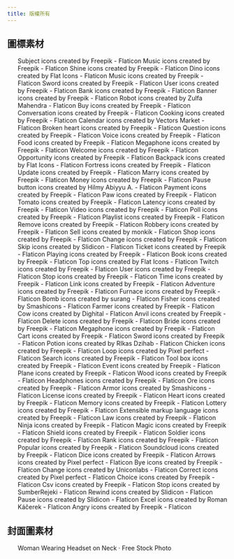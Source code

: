```yaml
---
title: 版權所有
---
```



## 圖標素材
<ul>
	<CreditItem href="https://www.flaticon.com/free-icons/subject" title="subject icons">Subject icons created by Freepik - Flaticon</CreditItem>
	<CreditItem href="https://www.flaticon.com/free-icons/music" title="music icons">Music icons created by Freepik - Flaticon</CreditItem>
	<CreditItem href="https://www.flaticon.com/free-icons/shine" title="shine icons">Shine icons created by Freepik - Flaticon</CreditItem>
	<CreditItem href="https://www.flaticon.com/free-icons/dino" title="dino icons">Dino icons created by Flat Icons - Flaticon</CreditItem>
	<CreditItem href="https://www.flaticon.com/free-icons/music" title="music icons">Music icons created by Freepik - Flaticon</CreditItem>
	<CreditItem href="https://www.flaticon.com/free-icons/sword" title="sword icons">Sword icons created by Freepik - Flaticon</CreditItem>
	<CreditItem href="https://www.flaticon.com/free-icons/user" title="user icons">User icons created by Freepik - Flaticon</CreditItem>
	<CreditItem href="https://www.flaticon.com/free-icons/bank" title="bank icons">Bank icons created by Freepik - Flaticon</CreditItem>
	<CreditItem href="https://www.flaticon.com/free-icons/banner" title="banner icons">Banner icons created by Freepik - Flaticon</CreditItem>
	<CreditItem href="https://www.flaticon.com/free-icons/robot" title="robot icons">Robot icons created by Zulfa Mahendra - Flaticon</CreditItem>
	<CreditItem href="https://www.flaticon.com/free-icons/buy" title="buy icons">Buy icons created by Freepik - Flaticon</CreditItem>
	<CreditItem href="https://www.flaticon.com/free-icons/conversation" title="conversation icons">Conversation icons created by Freepik - Flaticon</CreditItem>
	<CreditItem href="https://www.flaticon.com/free-icons/cooking" title="cooking icons">Cooking icons created by Freepik - Flaticon</CreditItem>
	<CreditItem href="https://www.flaticon.com/free-icons/calendar" title="calendar icons">Calendar icons created by Vectors Market - Flaticon</CreditItem>
	<CreditItem href="https://www.flaticon.com/free-icons/broken-heart" title="broken heart icons">Broken heart icons created by Freepik - Flaticon</CreditItem>
	<CreditItem href="https://www.flaticon.com/free-icons/question" title="question icons">Question icons created by Freepik - Flaticon</CreditItem>
	<CreditItem href="https://www.flaticon.com/free-icons/voice" title="voice icons">Voice icons created by Freepik - Flaticon</CreditItem>
	<CreditItem href="https://www.flaticon.com/free-icons/food" title="food icons">Food icons created by Freepik - Flaticon</CreditItem>
	<CreditItem href="https://www.flaticon.com/free-icons/megaphone" title="megaphone icons">Megaphone icons created by Freepik - Flaticon</CreditItem>
	<CreditItem href="https://www.flaticon.com/free-icons/welcome" title="welcome icons">Welcome icons created by Freepik - Flaticon</CreditItem>
	<CreditItem href="https://www.flaticon.com/free-icons/opportunity" title="opportunity icons">Opportunity icons created by Freepik - Flaticon</CreditItem>
	<CreditItem href="https://www.flaticon.com/free-icons/backpack" title="backpack icons">Backpack icons created by Flat Icons - Flaticon</CreditItem>
	<CreditItem href="https://www.flaticon.com/free-icons/fortress" title="fortress icons">Fortress icons created by Freepik - Flaticon</CreditItem>
	<CreditItem href="https://www.flaticon.com/free-icons/update" title="update icons">Update icons created by Freepik - Flaticon</CreditItem>
	<CreditItem href="https://www.flaticon.com/free-icons/marry" title="marry icons">Marry icons created by Freepik - Flaticon</CreditItem>
	<CreditItem href="https://www.flaticon.com/free-icons/money" title="money icons">Money icons created by Freepik - Flaticon</CreditItem>
	<CreditItem href="https://www.flaticon.com/free-icons/pause-button" title="pause button icons">Pause button icons created by Hilmy Abiyyu A. - Flaticon</CreditItem>
	<CreditItem href="https://www.flaticon.com/free-icons/payment" title="payment icons">Payment icons created by Freepik - Flaticon</CreditItem>
	<CreditItem href="https://www.flaticon.com/free-icons/paw" title="paw icons">Paw icons created by Freepik - Flaticon</CreditItem>
	<CreditItem href="https://www.flaticon.com/free-icons/tomato" title="tomato icons">Tomato icons created by Freepik - Flaticon</CreditItem>
	<CreditItem href="https://www.flaticon.com/free-icons/latency" title="latency icons">Latency icons created by Freepik - Flaticon</CreditItem>
	<CreditItem href="https://www.flaticon.com/free-icons/video" title="video icons">Video icons created by Freepik - Flaticon</CreditItem>
	<CreditItem href="https://www.flaticon.com/free-icons/poll" title="poll icons">Poll icons created by Freepik - Flaticon</CreditItem>
	<CreditItem href="https://www.flaticon.com/free-icons/playlist" title="playlist icons">Playlist icons created by Freepik - Flaticon</CreditItem>
	<CreditItem href="https://www.flaticon.com/free-icons/remove" title="remove icons">Remove icons created by Freepik - Flaticon</CreditItem>
	<CreditItem href="https://www.flaticon.com/free-icons/robbery" title="robbery icons">Robbery icons created by Freepik - Flaticon</CreditItem>
	<CreditItem href="https://www.flaticon.com/free-icons/sell" title="sell icons">Sell icons created by monkik - Flaticon</CreditItem>
	<CreditItem href="https://www.flaticon.com/free-icons/shop" title="shop icons">Shop icons created by Freepik - Flaticon</CreditItem>
	<CreditItem href="https://www.flaticon.com/free-icons/change" title="change icons">Change icons created by Freepik - Flaticon</CreditItem>
	<CreditItem href="https://www.flaticon.com/free-icons/skip" title="skip icons">Skip icons created by Slidicon - Flaticon</CreditItem>
	<CreditItem href="https://www.flaticon.com/free-icons/ticket" title="ticket icons">Ticket icons created by Freepik - Flaticon</CreditItem>
	<CreditItem href="https://www.flaticon.com/free-icons/playing" title="playing icons">Playing icons created by Freepik - Flaticon</CreditItem>
	<CreditItem href="https://www.flaticon.com/free-icons/book" title="book icons">Book icons created by Freepik - Flaticon</CreditItem>
	<CreditItem href="https://www.flaticon.com/free-icons/top" title="top icons">Top icons created by Flat Icons - Flaticon</CreditItem>
	<CreditItem href="https://www.flaticon.com/free-icons/twitch" title="twitch icons">Twitch icons created by Freepik - Flaticon</CreditItem>
	<CreditItem href="https://www.flaticon.com/free-icons/user" title="user icons">User icons created by Freepik - Flaticon</CreditItem>
	<CreditItem href="https://www.flaticon.com/free-icons/stop" title="stop icons">Stop icons created by Freepik - Flaticon</CreditItem>
	<CreditItem href="https://www.flaticon.com/free-icons/time" title="time icons">Time icons created by Freepik - Flaticon</CreditItem>
	<CreditItem href="https://www.flaticon.com/free-icons/link" title="link icons">Link icons created by Freepik - Flaticon</CreditItem>
	<CreditItem href="https://www.flaticon.com/free-icons/adventure" title="adventure icons">Adventure icons created by Freepik - Flaticon</CreditItem>
	<CreditItem href="https://www.flaticon.com/free-icons/furnace" title="furnace icons">Furnace icons created by Freepik - Flaticon</CreditItem>
	<CreditItem href="https://www.flaticon.com/free-icons/bomb" title="bomb icons">Bomb icons created by surang - Flaticon</CreditItem>
	<CreditItem href="https://www.flaticon.com/free-icons/fisher" title="fisher icons">Fisher icons created by Smashicons - Flaticon</CreditItem>
	<CreditItem href="https://www.flaticon.com/free-icons/farmer" title="farmer icons">Farmer icons created by Freepik - Flaticon</CreditItem>
	<CreditItem href="https://www.flaticon.com/free-icons/cow" title="cow icons">Cow icons created by Dighital - Flaticon</CreditItem>
	<CreditItem href="https://www.flaticon.com/free-icons/anvil" title="anvil icons">Anvil icons created by Freepik - Flaticon</CreditItem>
	<CreditItem href="https://www.flaticon.com/free-icons/delete" title="delete icons">Delete icons created by Freepik - Flaticon</CreditItem>
	<CreditItem href="https://www.flaticon.com/free-icons/bride" title="bride icons">Bride icons created by Freepik - Flaticon</CreditItem>
	<CreditItem href="https://www.flaticon.com/free-icons/megaphone" title="megaphone icons">Megaphone icons created by Freepik - Flaticon</CreditItem>
	<CreditItem href="https://www.flaticon.com/free-icons/cart" title="cart icons">Cart icons created by Freepik - Flaticon</CreditItem>
	<CreditItem href="https://www.flaticon.com/free-icons/sword" title="sword icons">Sword icons created by Freepik - Flaticon</CreditItem>
	<CreditItem href="https://www.flaticon.com/free-icons/potion" title="potion icons">Potion icons created by RIkas Dzihab - Flaticon</CreditItem>
	<CreditItem href="https://www.flaticon.com/free-icons/chicken" title="chicken icons">Chicken icons created by Freepik - Flaticon</CreditItem>
	<CreditItem href="https://www.flaticon.com/free-icons/loop" title="loop icons">Loop icons created by Pixel perfect - Flaticon</CreditItem>
	<CreditItem href="https://www.flaticon.com/free-icons/search" title="search icons">Search icons created by Freepik - Flaticon</CreditItem>
	<CreditItem href="https://www.flaticon.com/free-icons/tool-box" title="tool box icons">Tool box icons created by Freepik - Flaticon</CreditItem>
	<CreditItem href="https://www.flaticon.com/free-icons/event" title="event icons">Event icons created by Freepik - Flaticon</CreditItem>
	<CreditItem href="https://www.flaticon.com/free-icons/plane" title="plane icons">Plane icons created by Freepik - Flaticon</CreditItem>
	<CreditItem href="https://www.flaticon.com/free-icons/wood" title="wood icons">Wood icons created by Freepik - Flaticon</CreditItem>
	<CreditItem href="https://www.flaticon.com/free-icons/headphones" title="headphones icons">Headphones icons created by Freepik - Flaticon</CreditItem>
	<CreditItem href="https://www.flaticon.com/free-icons/ore" title="ore icons">Ore icons created by Freepik - Flaticon</CreditItem>
	<CreditItem href="https://www.flaticon.com/free-icons/armor" title="armor icons">Armor icons created by Smashicons - Flaticon</CreditItem>
	<CreditItem href="https://www.flaticon.com/free-icons/license" title="license icons">License icons created by Freepik - Flaticon</CreditItem>
	<CreditItem href="https://www.flaticon.com/free-icons/heart" title="heart icons">Heart icons created by Freepik - Flaticon</CreditItem>
	<CreditItem href="https://www.flaticon.com/free-icons/memory" title="memory icons">Memory icons created by Freepik - Flaticon</CreditItem>
	<CreditItem href="https://www.flaticon.com/free-icons/lottery" title="lottery icons">Lottery icons created by Freepik - Flaticon</CreditItem>
	<CreditItem href="https://www.flaticon.com/free-icons/extensible-markup-language" title="extensible markup language icons">Extensible markup language icons created by Freepik - Flaticon</CreditItem>
	<CreditItem href="https://www.flaticon.com/free-icons/law" title="law icons">Law icons created by Freepik - Flaticon</CreditItem>
	<CreditItem href="https://www.flaticon.com/free-icons/ninja" title="ninja icons">Ninja icons created by Freepik - Flaticon</CreditItem>
	<CreditItem href="https://www.flaticon.com/free-icons/magic" title="magic icons">Magic icons created by Freepik - Flaticon</CreditItem>
	<CreditItem href="https://www.flaticon.com/free-icons/shield" title="shield icons">Shield icons created by Freepik - Flaticon</CreditItem>
	<CreditItem href="https://www.flaticon.com/free-icons/soldier" title="soldier icons">Soldier icons created by Freepik - Flaticon</CreditItem>
	<CreditItem href="https://www.flaticon.com/free-icons/rank" title="rank icons">Rank icons created by Freepik - Flaticon</CreditItem>
	<CreditItem href="https://www.flaticon.com/free-icons/popular" title="popular icons">Popular icons created by Freepik - Flaticon</CreditItem>
	<CreditItem href="https://www.flaticon.com/free-icons/soundcloud" title="soundcloud icons">Soundcloud icons created by Freepik - Flaticon</CreditItem>
	<CreditItem href="https://www.flaticon.com/free-icons/dice" title="dice icons">Dice icons created by Freepik - Flaticon</CreditItem>
	<CreditItem href="https://www.flaticon.com/free-icons/arrows" title="arrows icons">Arrows icons created by Pixel perfect - Flaticon</CreditItem>
	<CreditItem href="https://www.flaticon.com/free-icons/bye" title="bye icons">Bye icons created by Freepik - Flaticon</CreditItem>
	<CreditItem href="https://www.flaticon.com/free-icons/change" title="change icons">Change icons created by Uniconlabs - Flaticon</CreditItem>
	<CreditItem href="https://www.flaticon.com/free-icons/correct" title="correct icons">Correct icons created by Pixel perfect - Flaticon</CreditItem>
	<CreditItem href="https://www.flaticon.com/free-icons/choice" title="choice icons">Choice icons created by Freepik - Flaticon</CreditItem>
	<CreditItem href="https://www.flaticon.com/free-icons/csv" title="csv icons">Csv icons created by Freepik - Flaticon</CreditItem>
	<CreditItem href="https://www.flaticon.com/free-icons/stop" title="stop icons">Stop icons created by SumberRejeki - Flaticon</CreditItem>
	<CreditItem href="https://www.flaticon.com/free-icons/rewind" title="rewind icons">Rewind icons created by Slidicon - Flaticon</CreditItem>
	<CreditItem href="https://www.flaticon.com/free-icons/pause" title="pause icons">Pause icons created by Slidicon - Flaticon</CreditItem>
	<CreditItem href="https://www.flaticon.com/free-icons/excel" title="excel icons">Excel icons created by Roman Káčerek - Flaticon</CreditItem>
	<CreditItem href="https://www.flaticon.com/free-icons/angry" title="angry icons">Angry icons created by Freepik - Flaticon</CreditItem>
</ul>

## 封面圖素材
<ul>
	<CreditItem href="https://www.pexels.com/photo/woman-wearing-headset-on-neck-373945/">Woman Wearing Headset on Neck · Free Stock Photo</CreditItem>
</ul>

<Adsense/>